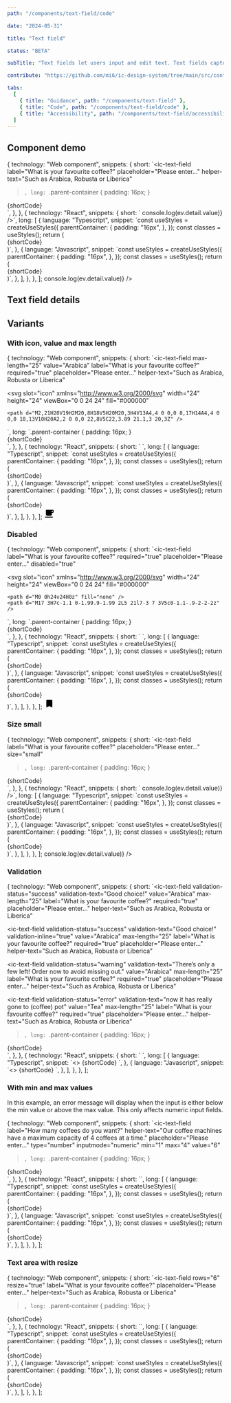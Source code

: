 ```yaml
---
path: "/components/text-field/code"

date: "2024-05-31"

title: "Text field"

status: "BETA"

subTitle: "Text fields let users input and edit text. Text fields capture a single line of text and text areas capture multiple lines of text."

contribute: "https://github.com/mi6/ic-design-system/tree/main/src/content/structured/components/text-field"

tabs:
  [
    { title: "Guidance", path: "/components/text-field" },
    { title: "Code", path: "/components/text-field/code" },
    { title: "Accessibility", path: "/components/text-field/accessibility" },
  ]
---
```



## Component demo

  {
    technology: "Web component",
    snippets: {
      short: `<ic-text-field 
  label="What is your favourite coffee?" 
  placeholder="Please enter…" 
  helper-text="Such as Arabica, Robusta or Liberica"
></ic-text-field>`,
      long: `.parent-container {
    padding: 16px;
  }
</style>
<body>
  <div class="parent-container">
    {shortCode}
  </div>
  <script>
    const textField = document.querySelector('ic-text-field');
    textfield.addEventListenter('icChange', (ev) => console.log(ev.detail.value));
  </script>`,
    },
  },
  {
    technology: "React",
    snippets: {
      short: `<IcTextField 
  label="What is your favourite coffee?" 
  placeholder="Please enter…" 
  helperText="Such as Arabica, Robusta or Liberica"
  onIcChange={(ev) => console.log(ev.detail.value)}
/>`,
      long: [
        {
          language: "Typescript",
          snippet: `const useStyles = createUseStyles({
  parentContainer: {
    padding: "16px",
  },
});
const classes = useStyles();
return (
  <div className={classes.parentContainer}>
    {shortCode}
  </div>
)`,
        },
        {
          language: "Javascript",
          snippet: `const useStyles = createUseStyles({
  parentContainer: {
    padding: "16px",
  },
});
const classes = useStyles();
return (
  <div className={classes.parentContainer}>
    {shortCode}
  </div>
)`,
        },
      ],
    },
  },
];

<ComponentPreview snippets={snippetsDefault}>
  <IcTextField
    label="What is your favourite coffee?"
    placeholder="Please enter…"
    helperText="Such as Arabica, Robusta or Liberica"
    onIcChange={(ev) => console.log(ev.detail.value)}
  />
</ComponentPreview>

## Text field details

<ComponentDetails component="ic-text-field" />

## Variants

### With icon, value and max length

  {
    technology: "Web component",
    snippets: {
      short: `<ic-text-field 
  max-length="25" 
  value="Arabica" 
  label="What is your favourite coffee?" 
  required="true" 
  placeholder="Please enter…" 
  helper-text="Such as Arabica, Robusta or Liberica" 
>
  <svg
    slot="icon"
    xmlns="http://www.w3.org/2000/svg"
    width="24"
    height="24"
    viewBox="0 0 24 24"
    fill="#000000"
  >
    <path d="M2,21H20V19H2M20,8H18V5H20M20,3H4V13A4,4 0 0,0 8,17H14A4,4 0 0,0 18,13V10H20A2,2 0 0,0 22,8V5C22,3.89 21.1,3 20,3Z" />
  </svg>
</ic-text-field>`,
      long: `.parent-container {
    padding: 16px;
  }
</style>
<body>
  <div class="parent-container">
    {shortCode}
  </div>`,
    },
  },
  {
    technology: "React",
    snippets: {
      short: `<IcTextField 
  maxLength={25} 
  value="Arabica" 
  label="What is your favourite coffee?" 
  required 
  placeholder="Please enter…" 
  helperText="Such as Arabica, Robusta or Liberica"
>
  <SlottedSVG
    slot="icon"
    xmlns="http://www.w3.org/2000/svg"
    width="24"
    height="24"
    viewBox="0 0 24 24"
    fill="#000000"
  >
    <path d="M2,21H20V19H2M20,8H18V5H20M20,3H4V13A4,4 0 0,0 8,17H14A4,4 0 0,0 18,13V10H20A2,2 0 0,0 22,8V5C22,3.89 21.1,3 20,3Z" />
  </SlottedSVG>
</IcTextField>`,
      long: [
        {
          language: "Typescript",
          snippet: `const useStyles = createUseStyles({
  parentContainer: {
    padding: "16px",
  },
});
const classes = useStyles();
return (
  <div className={classes.parentContainer}>
    {shortCode}
  </div>
)`,
        },
        {
          language: "Javascript",
          snippet: `const useStyles = createUseStyles({
  parentContainer: {
    padding: "16px",
  },
});
const classes = useStyles();
return (
  <div className={classes.parentContainer}>
    {shortCode}
  </div>
)`,
        },
      ],
    },
  },
];

<ComponentPreview snippets={snippetsIconValueMaxLength}>
  <IcTextField
    maxLength={25}
    value="Arabica"
    label="What is your favourite coffee?"
    required
    placeholder="Please enter…"
    helperText="Such as Arabica, Robusta or Liberica"
  >
    <svg
      slot="icon"
      xmlns="http://www.w3.org/2000/svg"
      height="24"
      viewBox="0 0 24 24"
      width="24"
      fill="#000000"
    >
      <path d="M2,21H20V19H2M20,8H18V5H20M20,3H4V13A4,4 0 0,0 8,17H14A4,4 0 0,0 18,13V10H20A2,2 0 0,0 22,8V5C22,3.89 21.1,3 20,3Z" />
    </svg>
  </IcTextField>
</ComponentPreview>

### Disabled

  {
    technology: "Web component",
    snippets: {
      short: `<ic-text-field
  label="What is your favourite coffee?"
  required="true"
  placeholder="Please enter…"
  disabled="true"
>
  <svg
    slot="icon"
    xmlns="http://www.w3.org/2000/svg"
    width="24"
    height="24"
    viewBox="0 0 24 24"
    fill="#000000"
  >
    <path d="M0 0h24v24H0z" fill="none" />
    <path d="M17 3H7c-1.1 0-1.99.9-1.99 2L5 21l7-3 7 3V5c0-1.1-.9-2-2-2z" />
  </svg>
</ic-text-field>`,
      long: `.parent-container {
    padding: 16px;
  }
</style>
<body>
  <div class="parent-container">
    {shortCode}
  </div>`,
    },
  },
  {
    technology: "React",
    snippets: {
      short: `<IcTextField
  label="What is your favourite coffee?"
  required
  placeholder="Please enter…"
  disabled
>
  <SlottedSVG
    slot="icon"
    xmlns="http://www.w3.org/2000/svg"
    width="24"
    height="24"
    viewBox="0 0 24 24"
    fill="#000000"
  >
    <path d="M0 0h24v24H0z" fill="none" />
    <path d="M17 3H7c-1.1 0-1.99.9-1.99 2L5 21l7-3 7 3V5c0-1.1-.9-2-2-2z" />
  </SlottedSVG>
</IcTextField>`,
      long: [
        {
          language: "Typescript",
          snippet: `const useStyles = createUseStyles({
  parentContainer: {
    padding: "16px",
  },
});
const classes = useStyles();
return (
  <div className={classes.parentContainer}>
    {shortCode}
  </div>
)`,
        },
        {
          language: "Javascript",
          snippet: `const useStyles = createUseStyles({
  parentContainer: {
    padding: "16px",
  },
});
const classes = useStyles();
return (
  <div className={classes.parentContainer}>
    {shortCode}
  </div>
)`,
        },
      ],
    },
  },
];

<ComponentPreview snippets={snippetsDisabled}>
  <IcTextField
    label="What is your favourite coffee?"
    required
    placeholder="Please enter…"
    disabled
  >
    <svg
      slot="icon"
      xmlns="http://www.w3.org/2000/svg"
      height="24"
      viewBox="0 0 24 24"
      width="24"
      fill="#000000"
    >
      <path d="M0 0h24v24H0z" fill="none" />
      <path d="M17 3H7c-1.1 0-1.99.9-1.99 2L5 21l7-3 7 3V5c0-1.1-.9-2-2-2z" />
    </svg>
  </IcTextField>
</ComponentPreview>

### Size small

  {
    technology: "Web component",
    snippets: {
      short: `<ic-text-field 
  label="What is your favourite coffee?" 
  placeholder="Please enter…" 
  size="small"
></ic-text-field>`,
      long: `.parent-container {
    padding: 16px;
  }
</style>
<body>
  <div class="parent-container">
    {shortCode}
  </div>
  <script>
    const textField = document.querySelector('ic-text-field');
    textfield.addEventListenter('icChange', (ev) => console.log(ev.detail.value));
  </script>`,
    },
  },
  {
    technology: "React",
    snippets: {
      short: `<IcTextField 
  label="What is your favourite coffee?" 
  placeholder="Please enter…" 
  size="small"
  onIcChange={(ev) => console.log(ev.detail.value)}
/>`,
      long: [
        {
          language: "Typescript",
          snippet: `const useStyles = createUseStyles({
  parentContainer: {
    padding: "16px",
  },
});
const classes = useStyles();
return (
  <div className={classes.parentContainer}>
    {shortCode}
  </div>
)`,
        },
        {
          language: "Javascript",
          snippet: `const useStyles = createUseStyles({
  parentContainer: {
    padding: "16px",
  },
});
const classes = useStyles();
return (
  <div className={classes.parentContainer}>
    {shortCode}
  </div>
)`,
        },
      ],
    },
  },
];

<ComponentPreview snippets={snippetsSmall}>
  <IcTextField
    label="What is your favourite coffee?"
    placeholder="Please enter…"
    size="small"
    onIcChange={(ev) => console.log(ev.detail.value)}
  />
</ComponentPreview>

### Validation

  {
    technology: "Web component",
    snippets: {
      short: `<ic-text-field 
  validation-status="success" 
  validation-text="Good choice!" 
  value="Arabica" max-length="25" 
  label="What is your favourite coffee?" 
  required="true" placeholder="Please enter…" 
  helper-text="Such as Arabica, Robusta or Liberica"
></ic-text-field>
<ic-text-field 
  validation-status="success" 
  validation-text="Good choice!" 
  validation-inline="true" 
  value="Arabica" 
  max-length="25" 
  label="What is your favourite coffee?" 
  required="true" placeholder="Please enter…" 
  helper-text="Such as Arabica, Robusta or Liberica"
></ic-text-field>
<ic-text-field 
  validation-status="warning" 
  validation-text="There’s only a few left! Order now to avoid missing out." 
  value="Arabica"
  max-length="25" 
  label="What is your favourite coffee?" 
  required="true" 
  placeholder="Please enter…" 
  helper-text="Such as Arabica, Robusta or Liberica"
></ic-text-field>
<ic-text-field 
  validation-status="error" 
  validation-text="now it has really gone to (coffee) pot" 
  value="Tea" 
  max-length="25" 
  label="What is your favourite coffee?" 
  required="true" 
  placeholder="Please enter…" 
  helper-text="Such as Arabica, Robusta or Liberica"
></ic-text-field>`,
      long: `.parent-container {
    padding: 16px;
  }
</style>
<body>
  <div class="parent-container">
    {shortCode}
  </div>`,
    },
  },
  {
    technology: "React",
    snippets: {
      short: `<IcTextField
  maxLength={25}
  value="Arabica"
  label="What is your favourite coffee?"
  required
  placeholder="Please enter…"
  helperText="Such as Arabica, Robusta or Liberica"
  validationStatus="success"
  validationText="Good choice!"
/>
<IcTextField
  maxLength={25}
  value="Arabica"
  label="What is your favourite coffee?"
  required
  placeholder="Please enter…"
  helperText="Such as Arabica, Robusta or Liberica"
  validationStatus="success"
  validationText="Good choice!"
  validationInline
/>
<IcTextField
  maxLength={25}
  value="Arabica"
  label="What is your favourite coffee?"
  required
  placeholder="Please enter…"
  helperText="Such as Arabica, Robusta or Liberica"
  validationStatus="warning"
  validationText="There’s only a few left! Order now to avoid missing out."
/>
<IcTextField
  maxLength={25}
  value="Tea"
  label="What is your favourite coffee?"
  required
  placeholder="Please enter…"
  helperText="Such as Arabica, Robusta or Liberica"
  validationStatus="error"
  validationText="Now it has really gone to (coffee) pot"
/>`,
      long: [
        {
          language: "Typescript",
          snippet: `<>
  {shortCode}
</>`,
        },
        {
          language: "Javascript",
          snippet: `<>
  {shortCode}
</>`,
        },
      ],
    },
  },
];

<ComponentPreview snippets={snippetsValidation}>
  <div style={{ display: "flex", flexDirection: "column", gap: "8px" }}>
    <IcTextField
      maxLength={25}
      value="Arabica"
      label="What is your favourite coffee?"
      required
      placeholder="Please enter…"
      helperText="Such as Arabica, Robusta or Liberica"
      validationStatus="success"
      validationText="Good choice!"
    />
    <IcTextField
      maxLength={25}
      value="Arabica"
      label="What is your favourite coffee?"
      required
      placeholder="Please enter…"
      helperText="Such as Arabica, Robusta or Liberica"
      validationStatus="success"
      validationText="Good choice!"
      validationInline
    />
    <IcTextField
      maxLength={25}
      value="Arabica"
      label="What is your favourite coffee?"
      required
      placeholder="Please enter…"
      helperText="Such as Arabica, Robusta or Liberica"
      validationStatus="warning"
      validationText="There’s only a few left! Order now to avoid missing out."
    />
    <IcTextField
      maxLength={25}
      value="Tea"
      label="What is your favourite coffee?"
      required
      placeholder="Please enter…"
      helperText="Such as Arabica, Robusta or Liberica"
      validationStatus="error"
      validationText="Now it has really gone to (coffee) pot"
    />
  </div>
</ComponentPreview>

### With min and max values

In this example, an error message will display when the input is either below the min value or above the max value. This only affects numeric input fields.

  {
    technology: "Web component",
    snippets: {
      short: `<ic-text-field
  label="How many coffees do you want?"
  helper-text="Our coffee machines have a maximum capacity of 4 coffees at a time."
  placeholder="Please enter…" 
  type="number"
  inputmode="numeric"
  min="1"
  max="4"
  value="6"
></ic-text-field>`,
      long: `.parent-container {
    padding: 16px;
  }
</style>
<body>
  <div class="parent-container">
    {shortCode}
  </div>`,
    },
  },
  {
    technology: "React",
    snippets: {
      short: `<IcTextField
  label="How many coffees do you want?"
  helperText="Our coffee machines have a maximum capacity of 4 coffees at a time."
  placeholder="Please enter…" 
  type="number"
  inputmode="numeric"
  min={1}
  max={4}
  value="6"
/>`,
      long: [
        {
          language: "Typescript",
          snippet: `const useStyles = createUseStyles({
  parentContainer: {
    padding: "16px",
  },
});
const classes = useStyles();
return (
  <div className={classes.parentContainer}>
    {shortCode}
  </div>
)`,
        },
        {
          language: "Javascript",
          snippet: `const useStyles = createUseStyles({
  parentContainer: {
    padding: "16px",
  },
});
const classes = useStyles();
return (
  <div className={classes.parentContainer}>
    {shortCode}
  </div>
)`,
        },
      ],
    },
  },
];

<ComponentPreview snippets={snippetsMinMax}>
  <IcTextField
    label="How many coffees do you want?"
    helperText="Our coffee machines have a maximum capacity of 4 coffees at a time."
    placeholder="Please enter…"
    type="number"
    inputmode="numeric"
    min="1"
    max="4"
    value="6"
  />
</ComponentPreview>

### Text area with resize

  {
    technology: "Web component",
    snippets: {
      short: `<ic-text-field 
  rows="6"
  resize="true" 
  label="What is your favourite coffee?" 
  placeholder="Please enter…" 
  helper-text="Such as Arabica, Robusta or Liberica"
></ic-text-field>`,
      long: `.parent-container {
    padding: 16px;
  }
</style>
<body>
  <div class="parent-container">
    {shortCode}
  </div>`,
    },
  },
  {
    technology: "React",
    snippets: {
      short: `<IcTextField 
  rows={6} 
  resize 
  label="What is your favourite coffee?" 
  placeholder="Please enter…" 
  helperText="Such as Arabica, Robusta or Liberica"
/>`,
      long: [
        {
          language: "Typescript",
          snippet: `const useStyles = createUseStyles({
  parentContainer: {
    padding: "16px",
  },
});
const classes = useStyles();
return (
  <div className={classes.parentContainer}>
    {shortCode}
  </div>
)`,
        },
        {
          language: "Javascript",
          snippet: `const useStyles = createUseStyles({
  parentContainer: {
    padding: "16px",
  },
});
const classes = useStyles();
return (
  <div className={classes.parentContainer}>
    {shortCode}
  </div>
)`,
        },
      ],
    },
  },
];

<ComponentPreview snippets={snippetsTextArea}>
  <IcTextField
    rows={6}
    resize
    label="What is your favourite coffee?"
    placeholder="Please enter…"
    helperText="Such as Arabica, Robusta or Liberica"
  />
</ComponentPreview>
